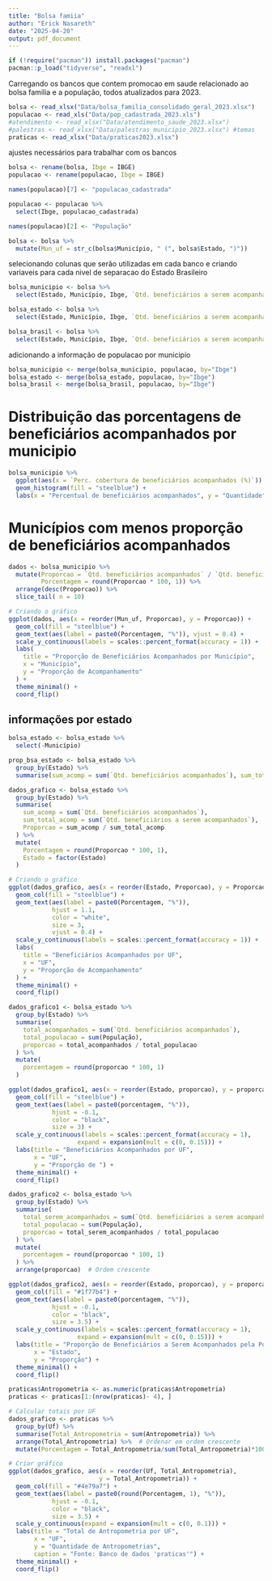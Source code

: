 ```yaml
---
title: "Bolsa famiia"
author: "Erick Nasareth"
date: "2025-04-20"
output: pdf_document
---
```


```r
if (!require("pacman")) install.packages("pacman")
pacman::p_load("tidyverse", "readxl")
```

Carregando os bancos que contem promocao em saude relacionado ao bolsa familia e a população, todos atualizados para 2023. 

```r

bolsa <- read_xlsx("Data/bolsa_familia_consolidado_geral_2023.xlsx")
populacao <- read_xls("Data/pop_cadastrada_2023.xls")
#atendimento <- read_xlsx("Data/atendimento_saude_2023.xlsx")
#palestras <- read_xlsx("Data/palestras_municipio_2023.xlsx") #temas
praticas <- read_xlsx("Data/praticas2023.xlsx")

```

ajustes necessários para trabalhar com os bancos

```r

bolsa <- rename(bolsa, Ibge = IBGE)
populacao <- rename(populacao, Ibge = IBGE)

```

```r
names(populacao)[7] <- "populacao_cadastrada"
```


```r
populacao <- populacao %>%
  select(Ibge, populacao_cadastrada)

names(populacao)[2] <- "População"
```



```r
bolsa <- bolsa %>%
  mutate(Mun_uf = str_c(bolsa$Município, " (", bolsa$Estado, ")"))
```


selecionando colunas que serão utilizadas em cada banco e criando variaveis para cada nivel de separacao do Estado Brasileiro

```r
bolsa_municipio <- bolsa %>%
  select(Estado, Município, Ibge, `Qtd. beneficiários a serem acompanhados`, `Qtd. beneficiários acompanhados`, `Perc. cobertura de beneficiários acompanhados (%)`, Mun_uf)

bolsa_estado <- bolsa %>%
  select(Estado, Município, Ibge, `Qtd. beneficiários a serem acompanhados`, `Qtd. beneficiários acompanhados`, )

bolsa_brasil <- bolsa %>%
  select(Estado, Município, Ibge, `Qtd. beneficiários a serem acompanhados`, `Qtd. beneficiários acompanhados`, )
```

adicionando a informação de populacao por municipio

```r
bolsa_municipio <- merge(bolsa_municipio, populacao, by="Ibge")
bolsa_estado <- merge(bolsa_estado, populacao, by="Ibge")
bolsa_brasil <- merge(bolsa_brasil, populacao, by="Ibge")
```


# Distribuição das porcentagens de beneficiários acompanhados por municipio

```r

bolsa_municipio %>% 
  ggplot(aes(x = `Perc. cobertura de beneficiários acompanhados (%)`)) +
  geom_histogram(fill = "steelblue") +
  labs(x = "Percentual de beneficiários acompanhados", y = "Quantidade", title = "Distribuição dos municipios por percentual de beneficiários acompanhados")

```





# Municípios com menos proporção de beneficiários acompanhados

```r
dados <- bolsa_municipio %>%
  mutate(Proporcao = `Qtd. beneficiários acompanhados` / `Qtd. beneficiários a serem acompanhados`,
         Porcentagem = round(Proporcao * 100, 1)) %>%
  arrange(desc(Proporcao)) %>%
  slice_tail( n = 10)

# Criando o gráfico
ggplot(dados, aes(x = reorder(Mun_uf, Proporcao), y = Proporcao)) +
  geom_col(fill = "steelblue") +
  geom_text(aes(label = paste0(Porcentagem, "%")), vjust = 0.4) +
  scale_y_continuous(labels = scales::percent_format(accuracy = 1)) +
  labs(
    title = "Proporção de Beneficiários Acompanhados por Município",
    x = "Município",
    y = "Proporção de Acompanhamento"
  ) +
  theme_minimal() +
  coord_flip()
```

## informações por estado

```r
bolsa_estado <- bolsa_estado %>%
  select(-Município)

prop_bsa_estado <- bolsa_estado %>%
  group_by(Estado) %>%
  summarise(sum_acomp = sum(`Qtd. beneficiários acompanhados`), sum_total_acomp = sum(`Qtd. beneficiários a serem acompanhados`), Proporcao = sum_acomp / sum_total_acomp)
```


```r
dados_grafico <- bolsa_estado %>%
  group_by(Estado) %>%
  summarise(
    sum_acomp = sum(`Qtd. beneficiários acompanhados`),
    sum_total_acomp = sum(`Qtd. beneficiários a serem acompanhados`),
    Proporcao = sum_acomp / sum_total_acomp
  ) %>%
  mutate(
    Porcentagem = round(Proporcao * 100, 1),
    Estado = factor(Estado)
  )

# Criando o gráfico
ggplot(dados_grafico, aes(x = reorder(Estado, Proporcao), y = Proporcao)) +
  geom_col(fill = "steelblue") +
  geom_text(aes(label = paste0(Porcentagem, "%")), 
            hjust = 1.1, 
            color = "white", 
            size = 3,
            vjust = 0.4) +
  scale_y_continuous(labels = scales::percent_format(accuracy = 1)) +
  labs(
    title = "Beneficiários Acompanhados por UF",
    x = "UF",
    y = "Proporção de Acompanhamento"
  ) +
  theme_minimal() +
  coord_flip() 
```

```r

dados_grafico1 <- bolsa_estado %>%
  group_by(Estado) %>%
  summarise(
    total_acompanhados = sum(`Qtd. beneficiários acompanhados`),
    total_populacao = sum(População),
    proporcao = total_acompanhados / total_populacao
  ) %>%
  mutate(
    porcentagem = round(proporcao * 100, 1)
  ) 

ggplot(dados_grafico1, aes(x = reorder(Estado, proporcao), y = proporcao)) +
  geom_col(fill = "steelblue") +
  geom_text(aes(label = paste0(porcentagem, "%")), 
            hjust = -0.1, 
            color = "black", 
            size = 3) +
  scale_y_continuous(labels = scales::percent_format(accuracy = 1),
                   expand = expansion(mult = c(0, 0.15))) +
  labs(title = "Beneficiários Acompanhados por UF",
       x = "UF",
       y = "Proporção de ") +
  theme_minimal() +
  coord_flip()
```


```r
dados_grafico2 <- bolsa_estado %>%
  group_by(Estado) %>%
  summarise(
    total_serem_acompanhados = sum(`Qtd. beneficiários a serem acompanhados`),
    total_populacao = sum(População),
    proporcao = total_serem_acompanhados / total_populacao
  ) %>%
  mutate(
    porcentagem = round(proporcao * 100, 1)
  ) %>%
  arrange(proporcao)  # Ordem crescente

ggplot(dados_grafico2, aes(x = reorder(Estado, proporcao), y = proporcao)) +
  geom_col(fill = "#1f77b4") +
  geom_text(aes(label = paste0(porcentagem, "%")), 
            hjust = -0.1, 
            color = "black", 
            size = 3.5) +
  scale_y_continuous(labels = scales::percent_format(accuracy = 1),
                   expand = expansion(mult = c(0, 0.15))) +
  labs(title = "Proporção de Beneficiários a Serem Acompanhados pela População da UF",
       x = "Estado",
       y = "Proporção") +
  theme_minimal() +
  coord_flip()
```


```r
praticas$Antropometria <- as.numeric(praticas$Antropometria)
praticas <- praticas[1:(nrow(praticas)- 4), ]
```



```r

# Calcular totais por UF
dados_grafico <- praticas %>%
  group_by(Uf) %>%
  summarise(Total_Antropometria = sum(Antropometria)) %>%
  arrange(Total_Antropometria) %>%  # Ordenar em ordem crescente
  mutate(Porcentagem = Total_Antropometria/sum(Total_Antropometria)*100)

# Criar gráfico
ggplot(dados_grafico, aes(x = reorder(Uf, Total_Antropometria), 
                         y = Total_Antropometria)) +
  geom_col(fill = "#4e79a7") +
  geom_text(aes(label = paste0(round(Porcentagem, 1), "%")), 
            hjust = -0.1, 
            color = "black", 
            size = 3.5) +
  scale_y_continuous(expand = expansion(mult = c(0, 0.1))) +
  labs(title = "Total de Antropometria por UF",
       x = "UF",
       y = "Quantidade de Antropometrias",
       caption = "Fonte: Banco de dados 'praticas'") +
  theme_minimal() +
  coord_flip()
```




